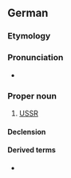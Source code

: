 ==German==

===Etymology===
{{abbreviation of|de|Union der Sozialistischen Sowjetrepubliken}}

===Pronunciation===
* {{audio|de|De-UdSSR.ogg|Audio}}

===Proper noun===
{{de-proper noun|f}}

# [[USSR]]

====Declension====
{{de-decl-noun-f|n=sg}}

====Derived terms====
* {{l|de|EUdSSR}}
